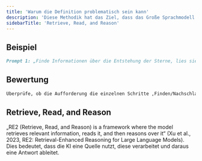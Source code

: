```yaml
---
title: 'Warum die Definition problematisch sein kann'
description: 'Diese Methodik hat das Ziel, dass das Große Sprachmodell schrittweise vorgeht. Wir nutzen dafür ein 'einfaches' Großes Sprachmodell, kein sog. Reasoning-Model. Reasoning-Modelle sind schon speziell dafür konfiguriert, schrittweise vorzugehen und komplizierte Sachverhalte Schritt für Schritt zu analysieren. Die Methodik heisst "Einholen, lesen und begründen". Teste die Methodik, indem du zunächst das LLM bittest, eine bestimmte Definition nachzuschlagen, z.B. "Inflation" oder "Bruttosozialprodukt". Diese bekannte Definition ist sehr wahrscheinlich in den Trainingsdaten enthalten, so dass du dem Modell keine weiteren Daten geben musst. Danach soll es die Definition lesen und begründen, warum diese Definition problematisch sein kann. Du kannst auch noch ergänzen, dass es Schritt für Schritt vorgehen soll. Probiere es einmal aus: 1. Nachschlagen 2. Lesen 3. Begründen / erklären'
sidebarTitle: 'Retrieve, Read, and Reason'
---
```


## Beispiel

```markdown icon="markdown" wrap
Prompt 1: „Finde Informationen über die Entstehung der Sterne, lies sie und erkläre sie in einfachen Worten.“ Prompt 2: „Suche die Definition von Inflation in der Wirtschaft und begründe, warum sie problematisch sein kann.“
```

## Bewertung

```markdown icon="markdown" wrap
Überprüfe, ob die Aufforderung die einzelnen Schritte ‚Finden/Nachschlagen‘, ‚Lesen‘ und ‚Erklären/Begründen‘ enthält.
```

## Retrieve, Read, and Reason
„RE2 (Retrieve, Read, and Reason) is a framework where the model retrieves relevant information, reads it, and then reasons over it“ (Xu et al., 2023, RE2: Retrieval-Enhanced Reasoning for Large Language Models). Dies bedeutet, dass die KI eine Quelle nutzt, diese verarbeitet und daraus eine Antwort ableitet.
